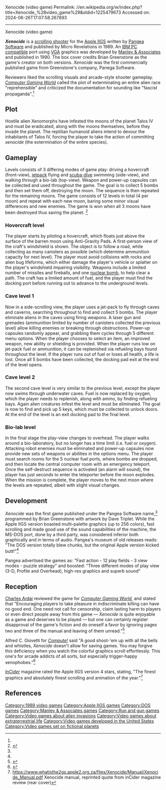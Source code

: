 Xenocide (video game)
Permalink: //en.wikipedia.org/w/index.php?title=Xenocide_%28video_game%29&oldid=1225479673
Accessed on: 2024-06-26T17:07:58.267893



------
Xenocide (video game)
{{Short description|1989 video game}}
{{Infobox video game
| collapsible = 
| state = 
| italic title = 
| title = Xenocide 
| image = Xenocide video game cover.jpg
| alt = 
| caption = 
| developer = [[Pangea Software]] {GS}<br>[[Manley & Associates]] (MS-DOS)<ref name=archive/>
| publisher = Micro Revelations
| designer = Brian Greenstone
| programmer = Brian Greenstone (GS)<ref name=giantlist/><br>Doug Deardorff (MS-DOS)<ref name=archive/>
| series = 
| engine = 
| platforms = [[Apple IIGS]], [[MS-DOS]]
| released = '''1989:''' Apple IIGS<br>'''1990:''' MS-DOS
| genre = [[Scrolling shooter]]
| modes = 
}}

'''''Xenocide''''' is a [[scrolling shooter]] for the [[Apple IIGS]] written by [[Pangea Software]] and published by Micro Revelations in 1989. An [[IBM PC compatible]] port using [[Video Graphics Array|VGA]] graphics was developed by [[Manley & Associates]] and published in 1990. The box cover credits Brian Greenstone as the game's creator on both versions. ''Xenocide'' was the first commercially published game from Greenstone's company, Panega Software.

Reviewers liked the scrolling visuals and arcade-style shooter gameplay. ''[[Computer Gaming World]]'' called the plot of exterminating an entire alien race "reprehensible" and criticized the documentation for sounding like "fascist propaganda".<ref name="CGW87"/>

==Plot==
Hostile alien Xenomorphs have infested the moons of the planet Talos IV and must be eradicated, along with the moons themselves, before they invade the planet. The reptilian humanoid aliens intend to devour the inhabitants of Talos IV, forcing the player to take the action of committing ''xenocide'' (the extermination of the entire species).

==Gameplay==
Levels consists of 3 differing modes of game play: driving a hovercraft (front-view), [[jetpack]] flying and [[scuba-dive]] swimming (side-view), and walking through a bio-lab (top-view). Weapon and power-up capsules can be collected and used throughout the game. The goal is to collect 5 bombs and then set them off, destroying the moon. The sequence is then repeated for the remaining moons. The game consists of 12 levels in total (4 per moon) and repeat with each new moon, baring some minor visual differences and new enemies. The game is won when all 3 moons have been destroyed thus saving the planet. <ref>{{cite web | url=https://www.whatisthe2gs.apple2.org.za/xenocide.html | title=What is the Apple IIGS? > Action Games > Xenocide }}</ref>

===Hovercraft level===
The player starts by piloting a hovercraft, which floats just above the surface of the barren moon using Anti-Gravity Pads. A first-person view of the craft's windshield is shown. The object is to follow a road, while collecting as many canisters as possible (which determine ammunition capacity for next level). The player must avoid collisions with rocks and alien bug lifeforms, which either damage the player's vehicle or splatter on the player's windshield impairing visibility. Weapons include a limited number of missiles and fireballs, and one [[nuclear bomb]], to help clear a path. The craft has a limited amount of fuel, and the player must find the docking port before running out to advance to the underground levels.

===Cave level 1===
Now in a side-scrolling view, the player uses a jet-pack to fly through caves and caverns, searching throughout to find and collect 5 bombs. The player eliminate aliens in the caves using firing weapons. A laser gun and grenades (ammunition limited by number of canisters collected the previous level) allow killing enemies or breaking through obstructions. Power-up capsules randomly appear, and grabbing them cycles through 5 different menu options. When the player chooses to select an item, an improved weapon, new ability or shielding is provided. When the player runs low on jet-pack fuel or ammunition, it can be replenished via refueling bays found throughout the level. If the player runs out of fuel or loses all health, a life is lost. Once all 5 bombs have been collected, the docking pad exit at the end of the level opens.

===Cave level 2===
The second cave level is very similar to the previous level, except the player now swims through underwater caves. Fuel is now replaced by oxygen, which the player needs to replenish, along with ammo, by finding refueling bays. Again alien creatures infest the level and must be eliminated. The goal is now to find and pick up 5 keys, which must be collected to unlock doors. At the end of the level is an exit docking pad to the final level.

===Bio-lab level===
In the final stage the play-view changes to overhead. The player walks around a bio-laboratory, but no longer has a time limit (i.e. fuel or oxygen). Attacking robot enemies must be eliminated and power-up capsules now provide new sets of weapons or abilities in the options menu. The player must search rooms for the 5 nuclear fuel ports, where bombs are dropped, and then locate the central computer room with an emergency teleport. Once the self-destruct sequence is activated (an alarm will sound), the player has just seconds to enter the teleporter before the moon explodes. When the mission is complete, the player moves to the next moon where the levels are repeated, albeit with slight visual changes.

==Development==
''Xenocide'' was the first game published under the Pangea Software name,<ref name=museum/> programmed by Brian Greenstone with artwork by Dave Triplet. While the Apple IIGS version boasted multi-palette graphics (up to 256 colors), fast scrolling and made good use of the sound capabilities of the machine, the MS-DOS port, done by a third party, was considered inferior both graphically and in terms of audio. Pangea's museum of old releases reads: "The DOS version totally blew chunks, but the original Apple version kicked butt!"<ref name=museum/>

Pangea advertised the games as: "Fast action - 12 play fields - 3 view modes - puzzle strategy" and boosted: "Three different modes of play view (3-D, Profile and Overhead), high-res graphics and superb sound"

==Reception==
[[Charles Ardai]] reviewed the game for ''[[Computer Gaming World]]'', and stated that "Encouraging players to take pleasure in indiscriminate killing can have no good end. One need not call for censorship, claim lasting harm to players or even direct people away from this game — ''Xenocide'' is quite enjoyable as a game and deserves to be played — but one can certainly register disapproval of the game's fiction and do oneself a favor by ignoring pages two and three of the manual and leaving of them unread."<ref name="CGW87">{{cite magazine | last=Ardai | first=Charles | authorlink=Charles Ardai |title=The Good, The Bad Blood, and The Ugly: Micro Revelations' Xenocide |magazine=Computer Gaming World |date=October 1991 |volume=1 |issue=87 |pages=75, 78}}</ref>

Alfred C. Giovetti for ''[[Compute!]]'' said "A good shoot-'em up with all the bells and whistles, ''Xenocide'' doesn't allow for saving games. You may forgive this deficiency when you watch the colorful graphics scroll effortlessly. This one's for arcade addicts of all sorts, but especially trigger-happy xenophobes."<ref>{{Cite web|url=https://archive.org/details/1991-11-compute-magazine/page/n175/mode/2up|title = Compute! Magazine Issue 135|date = November 1991}}</ref>

''[[InCider]]'' magazine rated the Apple IIGS version 4 stars, stating, "The finest graphics and absolutely finest scrolling and animation of the year."<ref>https://www.whatisthe2gs.apple2.org.za/files/Xenocide/Manual/Xenocide_Manual.pdf  Xenocide manual, reprinted quote from inCider magazine review (rear cover)</ref>

==References==
{{reflist|refs=
<ref name=giantlist>{{cite web|url=https://dadgum.com/giantlist|title=The Giant List of Classic Game Programmers|last1=Hague|first1=James}}</ref>
<ref name="archive">{{cite web |title=Xenocide (MS-DOS) |url=https://archive.org/details/msdos_Xenocide_1990 |website=archive.org|year=1990 }}</ref>
<ref name="museum">{{cite web |title=The Museum |url=https://www.pangeasoft.net/pangeahistory.html |website=Pangea Software}}</ref>
}}

[[Category:1989 video games]]
[[Category:Apple IIGS games]]
[[Category:DOS games]]
[[Category:Manley & Associates games]]
[[Category:Run and gun games]]
[[Category:Video games about alien invasions]]
[[Category:Video games about extraterrestrial life]]
[[Category:Video games developed in the United States]]
[[Category:Video games set on fictional planets]]